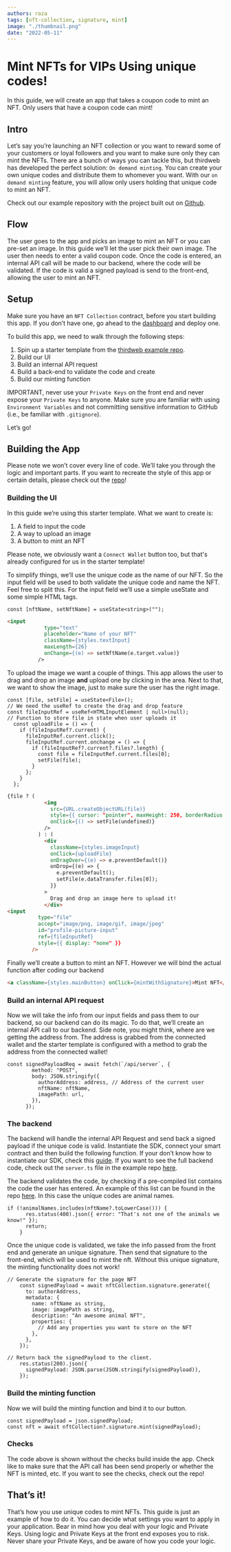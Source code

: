 ```yaml
---
authors: raza
tags: [nft-collection, signature, mint]
image: "./thumbnail.png"
date: "2022-05-11"
---
```


# Mint NFTs for VIPs Using unique codes!

In this guide, we will create an app that takes a coupon code to mint an NFT. Only users that have a coupon code can mint!

<!-- truncate -->

## Intro

Let’s say you’re launching an NFT collection or you want to reward some of your customers or loyal followers and you want to make sure only they can mint the NFTs. There are a bunch of ways you can tackle this, but thirdweb has developed the perfect solution: `On demand minting`. You can create your own unique codes and distribute them to whomever you want. With our `on demand minting` feature, you will allow only users holding that unique code to mint an NFT.

Check out our example repository with the project built out on [Github](https://github.com/thirdweb-example/signature-based-minting-next-ts). 

## Flow

The user goes to the app and picks an image to mint an NFT or you can pre-set an image. In this guide we’ll let the user pick their own image. The user then needs to enter a valid coupon code. Once the code is entered, an internal API call will be made to our backend, where the code will be validated. If the code is valid a signed payload is send to the front-end, allowing the user to mint an NFT.

## Setup

Make sure you have an `NFT Collection` contract, before you start building this app. If you don’t have one, go ahead to the [dashboard](http://www.thirdweb.com/dashboard) and deploy one.

To build this app, we need to walk through the following steps:

1. Spin up a starter template from the [thirdweb example repo](http://www.github.com/thirdweb-example).
2. Build our UI
3. Build an internal API request
4. Build a back-end to validate the code and create 
5. Build our minting function

IMPORTANT, never use your `Private Keys` on the front end and never expose your `Private Keys` to anyone. Make sure you are familiar with using `Environment Variables` and not committing sensitive information to GitHub (i.e., be familiar with `.gitignore`).

Let’s go!

## Building the App

Please note we won’t cover every line of code. We’ll take you through the logic and important parts. If you want to recreate the style of this app or certain details, please check out the [repo](https://github.com/thirdweb-example/signature-based-minting-next-ts)!

### Building the UI

In this guide we’re using this starter template. What we want to create is:

1. A field to input the code
2. A way to upload an image
3. A button to mint an NFT

Please note, we obviously want a `Connect Wallet` button too, but that's already configured for us in the starter template!

To simplify things, we’ll use the unique code as the name of our NFT. So the input field will be used to both validate the unique code and name the NFT. Feel free to split this. For the input field we’ll use a simple useState and some simple HTML tags. 

```tsx
const [nftName, setNftName] = useState<string>("");
```

```html
<input
            type="text"
            placeholder="Name of your NFT"
            className={styles.textInput}
            maxLength={26}
            onChange={(e) => setNftName(e.target.value)}
          />
```

To upload the image we want a couple of things. This app allows the user to drag and drop an image **and** upload one by clicking in the area. Next to that, we want to show the image, just to make sure the user has the right image.

```tsx
const [file, setFile] = useState<File>();
// We need the useRef to create the drag and drop feature
const fileInputRef = useRef<HTMLInputElement | null>(null);
// Function to store file in state when user uploads it
  const uploadFile = () => {
    if (fileInputRef?.current) {
      fileInputRef.current.click();
      fileInputRef.current.onchange = () => {
        if (fileInputRef?.current?.files?.length) {
          const file = fileInputRef.current.files[0];
          setFile(file);
        }
      };
    }
  };
```

```html
{file ? (
            <img
              src={URL.createObjectURL(file)}
              style={{ cursor: "pointer", maxHeight: 250, borderRadius: 8 }}
              onClick={() => setFile(undefined)}
            />
          ) : (
            <div
              className={styles.imageInput}
              onClick={uploadFile}
              onDragOver={(e) => e.preventDefault()}
              onDrop={(e) => {
                e.preventDefault();
                setFile(e.dataTransfer.files[0]);
              }}
            >
              Drag and drop an image here to upload it!
            </div>
<input
          type="file"
          accept="image/png, image/gif, image/jpeg"
          id="profile-picture-input"
          ref={fileInputRef}
          style={{ display: "none" }}
        />
```

Finally we’ll create a button to mint an NFT. However we will bind the actual function after coding our backend

```html
<a className={styles.mainButton} onClick={mintWithSignature}>Mint NFT</a>
```

### Build an internal API request

Now we will take the info from our input fields and pass them to our backend, so our backend can do its magic. To do that, we’ll create an internal API call to our backend. Side note, you might think, where are we getting the address from. The address is grabbed from the connected wallet and the starter template is configured with a method to grab the address from the connected wallet!

```tsx
const signedPayloadReq = await fetch(`/api/server`, {
        method: "POST",
        body: JSON.stringify({
          authorAddress: address, // Address of the current user
          nftName: nftName,
          imagePath: url,
        }),
      });
```

### The backend

The backend will handle the internal API Request and send back a signed payload if the unique code is valid. Instantiate the SDK, connect your smart contract and then build the following function. If your don’t know how to instantiate our SDK, check this [guide](https://portal.thirdweb.com/typescript#backend--scripting-usage). If you want to see the full backend code, check out the `server.ts` file in the example repo [here](https://github.com/thirdweb-example/signature-based-minting-next-ts/blob/main/pages/api/server.ts).

The backend validates the code, by checking if a pre-compiled list contains the code the user has entered. An example of this list can be found in the repo [here](https://github.com/thirdweb-example/signature-based-minting-next-ts/blob/main/animalNames.ts).  In this case the unique codes are animal names.

```tsx
if (!animalNames.includes(nftName?.toLowerCase())) {
      res.status(400).json({ error: "That's not one of the animals we know!" });
      return;
    }
```

Once the unique code is validated, we take the info passed from the front end and generate an unique signature. Then send that signature to the front-end, which will be used to mint the nft. Without this unique signature, the minting functionality does not work!

```tsx
// Generate the signature for the page NFT
    const signedPayload = await nftCollection.signature.generate({
      to: authorAddress,
      metadata: {
        name: nftName as string,
        image: imagePath as string,
        description: "An awesome animal NFT",
        properties: {
          // Add any properties you want to store on the NFT
        },
      },
    });

// Return back the signedPayload to the client.
    res.status(200).json({
      signedPayload: JSON.parse(JSON.stringify(signedPayload)),
    });
```

### Build the minting function

Now we will build the minting function and bind it to our button. 

```tsx
const signedPayload = json.signedPayload;
const nft = await nftCollection?.signature.mint(signedPayload);
```

### Checks

The code above is shown without the checks build inside the app. Check like to make sure that the API call has been send properly or whether the NFT is minted, etc. If you want to see the checks, check out the repo!

## That’s it!

That’s how you use unique codes to mint NFTs. This guide is just an example of how to do it. You can decide what settings you want to apply in your application. Bear in mind how you deal with your logic and Private Keys. Using logic and Private Keys at the front end exposes you to risk. Never share your Private Keys, and be aware of how you code your logic.